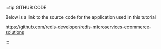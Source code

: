 :::tip GITHUB CODE

Below is a link to the source code for the application used in this tutorial

https://github.com/redis-developer/redis-microservices-ecommerce-solutions

:::
